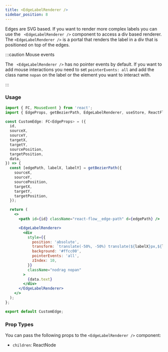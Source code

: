 ```yaml
---
title: <EdgeLabelRenderer />
sidebar_position: 8
---
```


Edges are SVG based. If you want to render more complex labels you can use the ` <EdgeLabelRenderer />` component to access a div based renderer. The `<EdgeLabelRenderer />` is a portal that renders the label in a div that is positioned on top of the edges.

:::caution Mouse events

The ` <EdgeLabelRenderer />` has no pointer events by default. If you want to add mouse interactions you need to set `pointerEvents: all` and add the class name `nopan` on the label or the element you want to interact with.

:::

### Usage

```jsx
import { FC, MouseEvent } from 'react';
import { EdgeProps, getBezierPath, EdgeLabelRenderer, useStore, ReactFlowStore } from 'reactflow';

const CustomEdge: FC<EdgeProps> = ({
  id,
  sourceX,
  sourceY,
  targetX,
  targetY,
  sourcePosition,
  targetPosition,
  data,
}) => {
  const [edgePath, labelX, labelY] = getBezierPath({
    sourceX,
    sourceY,
    sourcePosition,
    targetX,
    targetY,
    targetPosition,
  });

  return (
    <>
      <path id={id} className="react-flow__edge-path" d={edgePath} />

      <EdgeLabelRenderer>
        <div
          style={{
            position: 'absolute',
            transform: `translate(-50%, -50%) translate(${labelX}px,${labelY}px)`,
            background: '#ffcc00',
            pointerEvents: 'all',
            zIndex: 10,
          }}
          className="nodrag nopan"
        >
          {data.text}
        </div>
      </EdgeLabelRenderer>
    </>
  );
};

export default CustomEdge;
```

### Prop Types

You can pass the following props to the `<EdgeLabelRenderer />` component:

- `children`: ReactNode
